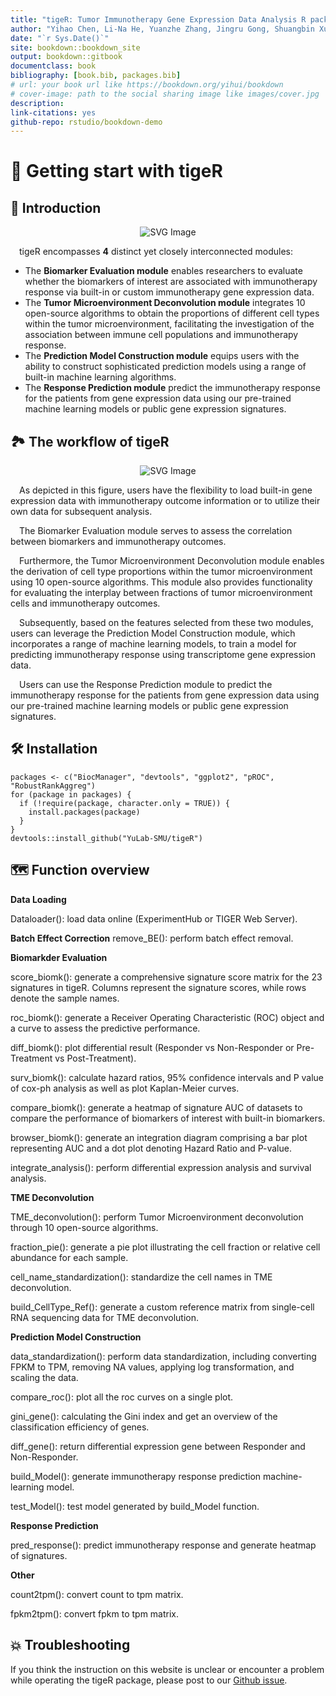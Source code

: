 --- 
title: "tigeR: Tumor Immunotherapy Gene Expression Data Analysis R package"
author: "Yihao Chen, Li-Na He, Yuanzhe Zhang, Jingru Gong, Shuangbin Xu, Yuelong Shu, Di Zhang, Guangchuang Yu, Zhixiang Zuo"
date: "`r Sys.Date()`"
site: bookdown::bookdown_site
output: bookdown::gitbook
documentclass: book
bibliography: [book.bib, packages.bib]
# url: your book url like https://bookdown.org/yihui/bookdown
# cover-image: path to the social sharing image like images/cover.jpg
description:
link-citations: yes
github-repo: rstudio/bookdown-demo
---

# 📖 **Getting start with tigeR**{-}

## 🔬 Introduction
<p align="center">
<img src="./figs/Figure 1.svg" alt="SVG Image">
</p>

 tigeR encompasses **4** distinct yet closely interconnected modules:

- The **Biomarker Evaluation module** enables researchers to evaluate whether the biomarkers of interest are associated with immunotherapy response via built-in or custom immunotherapy gene expression data. 
- The **Tumor Microenvironment Deconvolution module** integrates 10 open-source algorithms to obtain the proportions of different cell types within the tumor microenvironment, facilitating the investigation of the association between immune cell populations and immunotherapy response. 
- The **Prediction Model Construction module** equips users with the ability to construct sophisticated prediction models using a range of built-in machine learning algorithms.
- The **Response Prediction module** predict the immunotherapy response for the patients from gene expression data using our pre-trained machine learning models or public gene expression signatures.

## 🏞 The workflow of tigeR
<p align="center">
<img src="./figs/Figure 2.svg" alt="SVG Image">
</p>
 As depicted in this figure, users have the flexibility to load built-in gene expression data with immunotherapy outcome information or to utilize their own data for subsequent analysis. 

 The Biomarker Evaluation module serves to assess the correlation between biomarkers and immunotherapy outcomes. 

 Furthermore, the Tumor Microenvironment Deconvolution module enables the derivation of cell type proportions within the tumor microenvironment using 10 open-source algorithms. This module also provides functionality for evaluating the interplay between fractions of tumor microenvironment cells and immunotherapy outcomes. 

 Subsequently, based on the features selected from these two modules, users can leverage the Prediction Model Construction module, which incorporates a range of machine learning models, to train a model for predicting immunotherapy response using transcriptome gene expression data. 

 Users can use the Response Prediction module to predict the immunotherapy response for the patients from gene expression data using our pre-trained machine learning models or public gene expression signatures.

## 🛠️ Installation

```
packages <- c("BiocManager", "devtools", "ggplot2", "pROC", "RobustRankAggreg")
for (package in packages) {
  if (!require(package, character.only = TRUE)) {
    install.packages(package)
  }
}
devtools::install_github("YuLab-SMU/tigeR")
```

## 🗺️ Function overview

**Data Loading**

Dataloader(): load data online (ExperimentHub or TIGER Web Server).

**Batch Effect Correction**
remove_BE(): perform batch effect removal.

**Biomarkder Evaluation**

score_biomk(): generate a comprehensive signature score matrix for the 23 signatures in tigeR. Columns represent the signature scores, while rows denote the sample names.

roc_biomk(): generate a Receiver Operating Characteristic (ROC) object and a curve to assess the predictive performance.

diff_biomk(): plot differential result (Responder vs Non-Responder or Pre-Treatment vs Post-Treatment).

surv_biomk(): calculate hazard ratios, 95% confidence intervals and P value of cox-ph analysis as well as plot Kaplan-Meier curves.

compare_biomk(): generate a heatmap of signature AUC of datasets to compare the performance of biomarkers of interest with built-in biomarkers.

browser_biomk(): generate an integration diagram comprising a bar plot representing AUC and a dot plot denoting Hazard Ratio and P-value.

integrate_analysis(): perform differential expression analysis and survival analysis.

**TME Deconvolution**

TME_deconvolution(): perform Tumor Microenvironment deconvolution through 10 open-source algorithms.

fraction_pie(): generate a pie plot illustrating the cell fraction or relative cell abundance for each sample.

cell_name_standardization(): standardize the cell names in TME deconvolution.

build_CellType_Ref(): generate a custom reference matrix from single-cell RNA sequencing data for TME deconvolution.

**Prediction Model Construction**

data_standardization(): perform data standardization, including converting FPKM to TPM, removing NA values, applying log transformation, and scaling the data.

compare_roc(): plot all the roc curves on a single plot.

gini_gene(): calculating the Gini index and get an overview of the classification efficiency of genes.

diff_gene(): return differential expression gene between Responder and Non-Responder.

build_Model(): generate immunotherapy response prediction machine-learning model.

test_Model(): test model generated by build_Model function.

**Response Prediction**

pred_response(): predict immunotherapy response and generate heatmap of signatures.

**Other**

count2tpm(): convert count to tpm matrix.

fpkm2tpm(): convert fpkm to tpm matrix.

## 💥 Troubleshooting

If you think the instruction on this website is unclear or encounter a problem while operating the tigeR package, please post to our [Github issue](https://github.com/YuLab-SMU/tigeR/issues).



